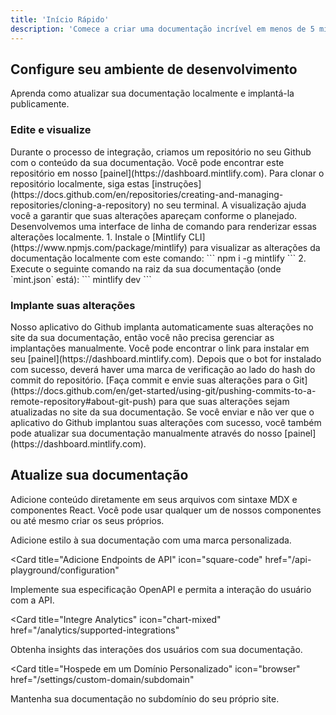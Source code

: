 ```yaml
---
title: 'Início Rápido'
description: 'Comece a criar uma documentação incrível em menos de 5 minutos'
---
```


## Configure seu ambiente de desenvolvimento

Aprenda como atualizar sua documentação localmente e implantá-la publicamente.

### Edite e visualize

<AccordionGroup>
  <Accordion icon="github" title="Clone sua documentação localmente">
    Durante o processo de integração, criamos um repositório no seu Github com
    o conteúdo da sua documentação. Você pode encontrar este repositório em nosso
    [painel](https://dashboard.mintlify.com). Para clonar o repositório
    localmente, siga estas
    [instruções](https://docs.github.com/en/repositories/creating-and-managing-repositories/cloning-a-repository)
    no seu terminal.
  </Accordion>
  <Accordion icon="rectangle-terminal" title="Visualize as alterações">
    A visualização ajuda você a garantir que suas alterações apareçam conforme o planejado. Desenvolvemos uma
    interface de linha de comando para renderizar essas alterações localmente. 1. Instale o
    [Mintlify CLI](https://www.npmjs.com/package/mintlify) para visualizar as
    alterações da documentação localmente com este comando: ``` npm i -g mintlify ```
    2. Execute o seguinte comando na raiz da sua documentação (onde
    `mint.json` está): ``` mintlify dev ```
  </Accordion>
</AccordionGroup>

### Implante suas alterações

<AccordionGroup>

<Accordion icon="message-bot" title="Instale nosso aplicativo do Github">
  Nosso aplicativo do Github implanta automaticamente suas alterações no site da sua documentação,
  então você não precisa gerenciar as implantações manualmente. Você pode encontrar o link para instalar em
  seu [painel](https://dashboard.mintlify.com). Depois que o bot for
  instalado com sucesso, deverá haver uma marca de verificação ao lado do hash do commit
  do repositório.
</Accordion>
<Accordion icon="rocket" title="Envie suas alterações">
  [Faça commit e envie suas alterações para o
  Git](https://docs.github.com/en/get-started/using-git/pushing-commits-to-a-remote-repository#about-git-push)
  para que suas alterações sejam atualizadas no site da sua documentação. Se você enviar e não ver que
  o aplicativo do Github implantou suas alterações com sucesso, você também pode
  atualizar sua documentação manualmente através do nosso [painel](https://dashboard.mintlify.com).
</Accordion>

</AccordionGroup>

## Atualize sua documentação

Adicione conteúdo diretamente em seus arquivos com sintaxe MDX e componentes React. Você pode usar qualquer um de nossos componentes ou até mesmo criar os seus próprios.

<CardGroup>

<Card title="Estilize Sua Documentação" icon="paintbrush" href="/settings/global">
  Adicione estilo à sua documentação com uma marca personalizada.
</Card>

<Card
  title="Adicione Endpoints de API"
  icon="square-code"
  href="/api-playground/configuration"
>
  Implemente sua especificação OpenAPI e permita a interação do usuário com a API.
</Card>

<Card
  title="Integre Analytics"
  icon="chart-mixed"
  href="/analytics/supported-integrations"
>
  Obtenha insights das interações dos usuários com sua documentação.
</Card>

<Card
  title="Hospede em um Domínio Personalizado"
  icon="browser"
  href="/settings/custom-domain/subdomain"
>
  Mantenha sua documentação no subdomínio do seu próprio site.
</Card>

</CardGroup>